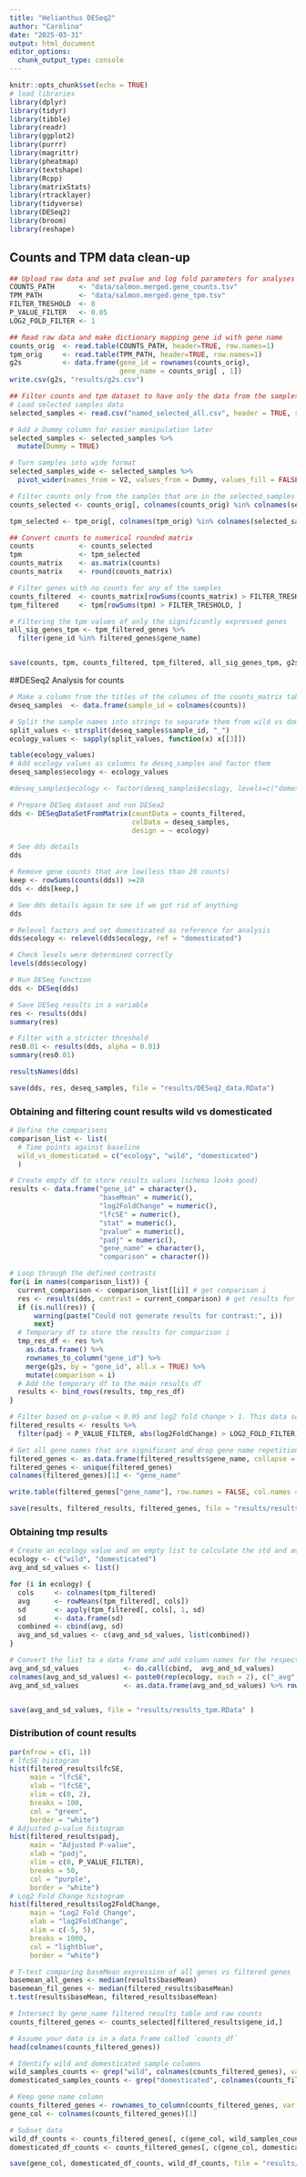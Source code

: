 ```yaml
---
title: "Helianthus DESeq2"
author: "Carolina"
date: "2025-03-31"
output: html_document
editor_options: 
  chunk_output_type: console
---
```


```r
knitr::opts_chunk$set(echo = TRUE)
# load libraries 
library(dplyr)
library(tidyr)
library(tibble)
library(readr)
library(ggplot2)
library(purrr)
library(magrittr)
library(pheatmap)
library(textshape)
library(Rcpp)
library(matrixStats)
library(rtracklayer)
library(tidyverse)
library(DESeq2)
library(broom)
library(reshape)
```


## Counts and TPM data clean-up 
```r
## Upload raw data and set pvalue and log fold parameters for analyses
COUNTS_PATH      <- "data/salmon.merged.gene_counts.tsv"
TPM_PATH         <- "data/salmon.merged.gene_tpm.tsv"
FILTER_TRESHOLD  <- 0
P_VALUE_FILTER   <- 0.05
LOG2_FOLD_FILTER <- 1

## Read raw data and make dictionary mapping gene id with gene name
counts_orig  <- read.table(COUNTS_PATH, header=TRUE, row.names=1)
tpm_orig     <- read.table(TPM_PATH, header=TRUE, row.names=1)
g2s          <- data.frame(gene_id = rownames(counts_orig), 
                           gene_name = counts_orig[ , 1]) 
write.csv(g2s, "results/g2s.csv")

## Filter counts and tpm dataset to have only the data from the samples we want
# Load selected samples data
selected_samples <- read.csv("named_selected_all.csv", header = TRUE, stringsAsFactors = FALSE)

# Add a Dummy column for easier manipulation later
selected_samples <- selected_samples %>%
  mutate(Dummy = TRUE)

# Turn samples into wide format 
selected_samples_wide <- selected_samples %>%
  pivot_wider(names_from = V2, values_from = Dummy, values_fill = FALSE)

# Filter counts only from the samples that are in the selected_samples list
counts_selected <- counts_orig[, colnames(counts_orig) %in% colnames(selected_samples_wide)]

tpm_selected <- tpm_orig[, colnames(tpm_orig) %in% colnames(selected_samples_wide)]

## Convert counts to numerical rounded matrix
counts           <- counts_selected
tpm              <- tpm_selected
counts_matrix    <- as.matrix(counts) 
counts_matrix    <- round(counts_matrix)

# Filter genes with no counts for any of the samples
counts_filtered  <- counts_matrix[rowSums(counts_matrix) > FILTER_TRESHOLD, ]
tpm_filtered     <- tpm[rowSums(tpm) > FILTER_TRESHOLD, ]

# Filtering the tpm values of only the significantly expressed genes
all_sig_genes_tpm <- tpm_filtered_genes %>%
  filter(gene_id %in% filtered_genes$gene_name)


save(counts, tpm, counts_filtered, tpm_filtered, all_sig_genes_tpm, g2s, file = "results/data_files.RData")

```

##DESeq2 Analysis for counts 
```r
# Make a column from the titles of the columns of the counts_matrix table
deseq_samples  <- data.frame(sample_id = colnames(counts))

# Split the sample names into strings to separate them from wild vs domesticated 
split_values <- strsplit(deseq_samples$sample_id, "_")
ecology_values <- sapply(split_values, function(x) x[[3]])

table(ecology_values)
# Add ecology values as columns to deseq_samples and factor them
deseq_samples$ecology <- ecology_values

#deseq_samples$ecology <- factor(deseq_samples$ecology, levels=c("domesticated","wild"))

# Prepare DESeq dataset and run DESea2
dds <- DESeqDataSetFromMatrix(countData = counts_filtered,
                              colData = deseq_samples,
                              design = ~ ecology) 

# See dds details
dds

# Remove gene counts that are low(less than 20 counts)
keep <- rowSums(counts(dds)) >=20
dds <- dds[keep,]

# See dds details again to see if we got rid of anything
dds

# Relevel factors and set domesticated as reference for analysis
dds$ecology <- relevel(dds$ecology, ref = "domesticated")

# Check levels were determined correctly
levels(dds$ecology)

# Run DESeq function
dds <- DESeq(dds)

# Save DESeq results in a variable 
res <- results(dds)
summary(res)

# Filter with a stricter threshold
res0.01 <- results(dds, alpha = 0.01)
summary(res0.01)

resultsNames(dds)

save(dds, res, deseq_samples, file = "results/DESeq2_data.RData")


```
### Obtaining and filtering count results wild vs domesticated 
```r
# Define the comparisons
comparison_list <- list(
  # Time points against baseline
  wild_vs_domesticated = c("ecology", "wild", "domesticated")
  )

# Create empty df to store results values (schema looks good)
results <- data.frame("gene_id" = character(),
                      "baseMean" = numeric(),
                      "log2FoldChange" = numeric(),
                      "lfcSE" = numeric(),
                      "stat" = numeric(),
                      "pvalue" = numeric(),
                      "padj" = numeric(),
                      "gene_name" = character(),
                      "comparison" = character())

# Loop through the defined contrasts
for(i in names(comparison_list)) {
  current_comparison <- comparison_list[[i]] # get comparison i
  res <- results(dds, contrast = current_comparison) # get results for time comparison i using 'contrast'
  if (is.null(res)) {
      warning(paste("Could not generate results for contrast:", i))
      next}
  # Temporary df to store the results for comparison i
  tmp_res_df <- res %>% 
    as.data.frame() %>%
    rownames_to_column("gene_id") %>%
    merge(g2s, by = "gene_id", all.x = TRUE) %>% 
    mutate(comparison = i) 
  # Add the temporary df to the main results df
  results <- bind_rows(results, tmp_res_df)
}

# Filter based on p-value < 0.05 and log2 fold change > 1. This data set includes the whole data for our filtered significant genes
filtered_results <- results %>%
  filter(padj < P_VALUE_FILTER, abs(log2FoldChange) > LOG2_FOLD_FILTER)

# Get all gene names that are significant and drop gene name repetitions. This data set will include only one column with all the significant genes
filtered_genes <- as.data.frame(filtered_results$gene_name, collapse = "\n")
filtered_genes <- unique(filtered_genes)
colnames(filtered_genes)[1] <- "gene_name"

write.table(filtered_genes["gene_name"], row.names = FALSE, col.names = FALSE, "results/filtered_genes.csv")

save(results, filtered_results, filtered_genes, file = "results/results_counts.RData")

```

### Obtaining tmp results
```r
# Create an ecology value and an empty list to calculate the std and avg values in our data 
ecology <- c("wild", "domesticated")
avg_and_sd_values <- list()

for (i in ecology) {
  cols     <- colnames(tpm_filtered)
  avg      <- rowMeans(tpm_filtered[, cols])
  sd       <- apply(tpm_filtered[, cols], 1, sd)
  sd       <- data.frame(sd)
  combined <- cbind(avg, sd)
  avg_and_sd_values <- c(avg_and_sd_values, list(combined))
}

# Convert the list to a data frame and add column names for the respective ecology
avg_and_sd_values           <- do.call(cbind,  avg_and_sd_values)
colnames(avg_and_sd_values) <- paste0(rep(ecology, each = 2), c("_avg", "_sd"))
avg_and_sd_values           <- as.data.frame(avg_and_sd_values) %>% rownames_to_column("gene_id") %>% merge(g2s)


save(avg_and_sd_values, file = "results/results_tpm.RData" )
```

### Distribution of count results
```r

par(mfrow = c(1, 1))
# lfcSE histogram
hist(filtered_results$lfcSE, 
     main = "lfcSE", 
     xlab = "lfcSE", 
     xlim = c(0, 2), 
     breaks = 100, 
     col = "green", 
     border = "white")
# Adjusted p-value histogram
hist(filtered_results$padj, 
     main = "Adjusted P-value", 
     xlab = "padj", 
     xlim = c(0, P_VALUE_FILTER), 
     breaks = 50, 
     col = "purple", 
     border = "white")
# Log2 Fold Change histogram
hist(filtered_results$log2FoldChange, 
     main = "Log2 Fold Change", 
     xlab = "log2FoldChange", 
     xlim = c(-5, 5), 
     breaks = 1000, 
     col = "lightblue", 
     border = "white")

# T-test comparing baseMean expression of all genes vs filtered genes
basemean_all_genes <- median(results$baseMean)
basemean_fil_genes <- median(filtered_results$baseMean)
t.test(results$baseMean, filtered_results$baseMean)

# Intersect by gene_name filtered results table and raw counts
counts_filtered_genes <- counts_selected[filtered_results$gene_id,]

# Assume your data is in a data frame called `counts_df`
head(colnames(counts_filtered_genes))

# Identify wild and domesticated sample columns
wild_samples_counts <- grep("wild", colnames(counts_filtered_genes), value = TRUE)
domesticated_samples_counts <- grep("domesticated", colnames(counts_filtered_genes), value = TRUE)

# Keep gene name column
counts_filtered_genes <- rownames_to_column(counts_filtered_genes, var = "gene_id")
gene_col <- colnames(counts_filtered_genes)[1] 

# Subset data
wild_df_counts <- counts_filtered_genes[, c(gene_col, wild_samples_counts)]
domesticated_df_counts <- counts_filtered_genes[, c(gene_col, domesticated_samples_counts)]

save(gene_col, domesticated_df_counts, wild_df_counts, file = "results/counts_data.Rdata")

```

